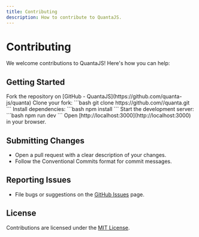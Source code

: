```yaml
---
title: Contributing
description: How to contribute to QuantaJS.
---
```


# Contributing

We welcome contributions to QuantaJS! Here's how you can help:

## Getting Started

<Stepper>
    <StepperItem title="Fork the Repository">
        Fork the repository on [GitHub - QuantaJS](https://github.com/quanta-js/quanta)
        </StepperItem>
    <StepperItem title="Clone the Repository">
        Clone your fork:
        ```bash
        git clone https://github.com/<your-username>/quanta.git
        ```
        </StepperItem>
    <StepperItem title="Install Dependencies">
        Install dependencies:
        ```bash
        npm install
        ```
        </StepperItem>
    <StepperItem title="Start Development Server">
        Start the development server:
        ```bash
        npm run dev
        ```
        </StepperItem>  
    <StepperItem title="Open in Browser">
        Open [http://localhost:3000](http://localhost:3000) in your browser.
        </StepperItem>
</Stepper>

## Submitting Changes

- Open a pull request with a clear description of your changes.
- Follow the Conventional Commits format for commit messages.

## Reporting Issues

- File bugs or suggestions on the [GitHub Issues](https://github.com/quanta-js/quanta/issues/new) page.

## License

Contributions are licensed under the [MIT License](https://github.com/quanta-js/quanta/blob/master/LICENSE).
